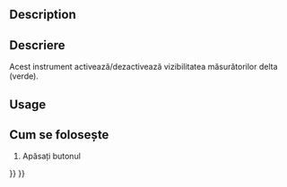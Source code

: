 <languages/>

{{Docnav
|
|
|[[Part_Workbench|Part]]
|IconL=
|IconR=
|IconC=Workbench_Part.svg
}}

{{VeryImportantMessage|This command is obsolete, it is not available in {{VersionPlus|1.0}}.<br>Use [[Image:Std_Measure.svg|24px]] [[Std_Measure|Std Measure]] instead.}}

<div class="mw-translate-fuzzy">
{{GuiCommand/ro
|Name=Part Measure Toggle Delta
|Name/ro=Part Measure Toggle Delta
|MenuLocation=Measure → Toggle Delta‏‎
|Workbenches=[[Part_Workbench/ro|Part]]
}}
</div>

==Description== 

<div class="mw-translate-fuzzy">
==Descriere==
Acest instrument activează/dezactivează vizibilitatea măsurătorilor delta (verde).
</div>

==Usage== 

<div class="mw-translate-fuzzy">
==Cum se folosește==
# Apăsați butonul {{KEY|[[File:Part Measure Toggle Delta.png|24px]] '''Toggle Delta'''}}
</div>


{{Docnav
|
|
|[[Part_Workbench|Part]]
|IconL=
|IconR=
|IconC=Workbench_Part.svg
}}

{{Part Tools navi{{#translation:}}}}
{{Userdocnavi{{#translation:}}}}